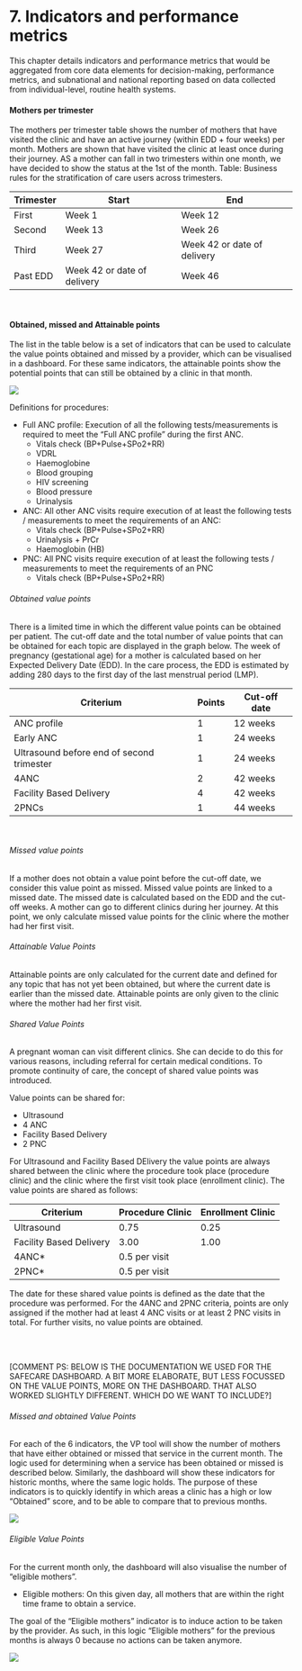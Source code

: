 # 7. Indicators and performance metrics
This chapter details indicators and performance metrics that would be aggregated from core data elements for decision-making, performance metrics, and subnational and national reporting based on data collected from individual-level, routine health systems. 

#### Mothers per trimester
The mothers per trimester table shows the number of mothers that have visited the clinic and have an active journey (within EDD + four weeks) per month. Mothers are shown that have visited the clinic at least once during their journey. AS a mother can fall in two trimesters within one month, we have decided to show the status at the 1st of the month.
Table: Business rules for the stratification of care users across trimesters.

| Trimester  | Start  | End  |
|------------|--------|------------------------------|
| First      | Week 1 | Week 12                      |
| Second     | Week 13 | Week 26                     |
| Third      | Week 27 | Week 42 or date of delivery |
| Past EDD   | Week 42 or date of delivery | Week 46 |

<br>

#### Obtained, missed and Attainable points
The list in the table below is a set of indicators that can be used to calculate the value points obtained and missed by a provider, which can be visualised in a dashboard. For these same indicators, the attainable points show the potential  points that can still be obtained by a clinic in that month.  

![](IndicatorTable.png)

Definitions for procedures:

- Full ANC profile: Execution of all the following tests/measurements is required to meet the “Full ANC profile” during the first ANC.
  - Vitals check (BP+Pulse+SPo2+RR)
  - VDRL
  - Haemoglobine
  - Blood grouping
  - HIV screening
  - Blood pressure
  - Urinalysis

- ANC: All other ANC visits require execution of at least the following tests / measurements to meet the requirements of an ANC:
  - Vitals check (BP+Pulse+SPo2+RR)
  - Urinalysis + PrCr
  - Haemoglobin (HB)


- PNC: All PNC visits require execution of at least the following tests / measurements to meet the requirements of an PNC
  - Vitals check (BP+Pulse+SPo2+RR)


###### Obtained value points
There is a limited time in which the different value points can be obtained per patient. The cut-off date and the total number of value points that can be obtained for each topic are displayed in the graph below. The week of pregnancy (gestational age) for a mother is calculated based on her Expected Delivery Date (EDD). In the care process, the EDD is estimated by adding 280 days to the first day of the last menstrual period (LMP).

| Criterium                                  | Points | Cut-off date |
|--------------------------------------------|--------|-------------|
| ANC profile                                | 1      | 12 weeks    |
| Early ANC                                  | 1      | 24 weeks    |
| Ultrasound before end of second trimester  | 1      | 24 weeks    |
| 4ANC                                       | 2      | 42 weeks    |
| Facility Based Delivery                    | 4      | 42 weeks    |
| 2PNCs                                      | 1      | 44 weeks    |

<br>

###### Missed value points
If a mother does not obtain a value point before the cut-off date, we consider this value point as missed. Missed value points are linked to a missed date. The missed date is calculated based on the EDD and the cut-off weeks.
A mother can go to different clinics during her journey. At this point, we only calculate missed value points for the clinic where the mother had her first visit.
<br>

###### Attainable Value Points
Attainable points are only calculated for the current date and defined for any topic that has not yet been obtained, but where the current date is earlier than the missed date.
Attainable points are only given to the clinic where the mother had her first visit.
<br>

###### Shared Value Points
A pregnant woman can visit different clinics. She can decide to do this for various reasons, including referral for certain medical conditions. To promote continuity of care, the concept of shared value points was introduced.

Value points can be shared for:

- Ultrasound
- 4 ANC
- Facility Based Delivery
- 2 PNC

For Ultrasound and Facility Based DElivery the value points are always shared between the clinic where the procedure took place (procedure clinic) and the clinic where the first visit took place (enrollment clinic). The value points are shared as follows:

| Criterium                 | Procedure Clinic | Enrollment Clinic |
|---------------------------|-----------------|-------------------|
| Ultrasound               | 0.75            | 0.25              |
| Facility Based Delivery  | 3.00            | 1.00              |
| 4ANC*                    | 0.5 per visit   |                   |
| 2PNC*                    | 0.5 per visit   |                   |

The date for these shared value points is defined as the date that the procedure was performed.
For the 4ANC and 2PNC criteria, points are only assigned if the mother had at least 4 ANC visits or at least 2 PNC visits in total. For further visits, no value points are obtained.


<br>
<br>

[COMMENT PS: BELOW IS THE DOCUMENTATION WE USED FOR THE SAFECARE DASHBOARD. A BIT MORE ELABORATE, BUT LESS FOCUSSED ON THE VALUE POINTS, MORE ON THE DASHBOARD. THAT ALSO WORKED SLIGHTLY DIFFERENT. WHICH DO WE WANT TO INCLUDE?]

###### Missed and obtained Value Points
For each of the 6 indicators, the VP tool will show the number of mothers that have either obtained or missed that service in the current month. The logic used for determining when a service has been obtained or missed is described below. Similarly, the dashboard will show these indicators for historic months, where the same logic holds. The purpose of these indicators is to quickly identify in which areas a clinic has a high or low “Obtained” score, and to be able to compare that to previous months.

![](Missed_obtained.png)

###### Eligible Value Points
For the current month only, the dashboard will also visualise the number of “eligible mothers”.

- Eligible mothers: On this given day, all mothers that are within the right time frame to obtain a service.

The goal of the “Eligible mothers” indicator is to induce action to be taken by the provider. As such, in this logic “Eligible mothers” for the previous months is always 0 because no actions can be taken anymore.

![](Eligible.png)
